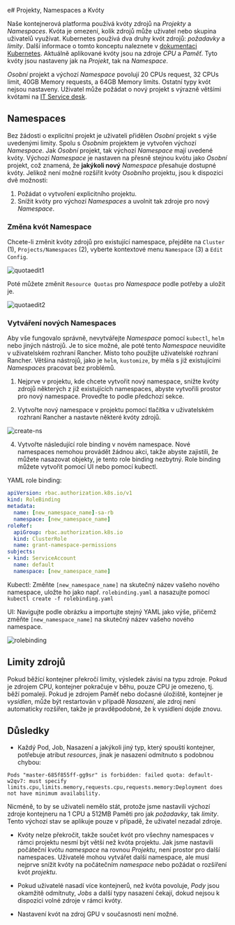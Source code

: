 e# Projekty, Namespaces a Kvóty

Naše kontejnerová platforma používá kvóty zdrojů na *Projekty* a *Namespaces*. Kvóta je omezení, kolik zdrojů může uživatel nebo skupina uživatelů využívat. Kubernetes používá dva druhy kvót zdrojů: *požadavky* a *limity*. Další informace o tomto konceptu naleznete v [dokumentaci Kubernetes](https://kubernetes.io/docs/concepts/configuration/manage-resources-containers/). Aktuálně aplikované kvóty jsou na zdroje *CPU* a *Paměť*. Tyto kvóty jsou nastaveny jak na *Projekt*, tak na *Namespace*.

*Osobní* projekt a výchozí *Namespace* povolují 20 CPUs request, 32 CPUs limit, 40GB Memory requests, a  64GB Memory limits. Ostatní typy kvót nejsou nastaveny. Uživatel může požádat o nový projekt s výrazně většími kvótami na <a href="mailto:k8s@ics.muni.cz">IT Service desk</a>.

## Namespaces

Bez žádosti o explicitní projekt je uživateli přidělen *Osobní* projekt s výše uvedenými limity. Spolu s *Osobním* projektem je vytvořen výchozí *Namespace*. Jak *Osobní* projekt, tak výchozí *Namespace* mají uvedené kvóty. Výchozí *Namespace* je nastaven na přesně stejnou kvótu jako *Osobní* projekt, což znamená, že **jakýkoli nový** *Namespace* přesahuje dostupné kvóty. 
Jelikož není možné rozšířit kvóty *Osobního* projektu, jsou k dispozici dvě možnosti:

1. Požádat o vytvoření explicitního projektu.
2. Snížit kvóty pro výchozí *Namespaces* a uvolnit tak zdroje pro nový *Namespace*.

### Změna kvót Namespace

Chcete-li změnit kvóty zdrojů pro existující namespace, přejděte na `Cluster` (1), `Projects/Namespaces` (2), vyberte kontextové menu `Namespace` (3) a `Edit Config`.

![quotaedit1](/img/ceritsc/quotaedit1.png)

Poté můžete změnit `Resource Quotas` pro *Namespace* podle potřeby a uložit je.

![quotaedit2](/img/ceritsc/quotaedit2.png)

### Vytváření nových Namespaces
 
Aby vše fungovalo správně, nevytvářejte *Namespace* pomocí `kubectl`, `helm` nebo jiných nástrojů. Je to sice možné, ale poté tento *Namespace* neuvidíte v uživatelském rozhraní Rancher. Místo toho použijte uživatelské rozhraní Rancher. Většina nástrojů, jako je `helm`, `kustomize`, by měla s již existujícími *Namespaces* pracovat bez problémů.

1. Nejprve v projektu, kde chcete vytvořit nový namespace, snižte kvóty zdrojů některých z již existujících namespaces, abyste vytvořili prostor pro nový namespace. Proveďte to podle předchozí sekce.

2. Vytvořte nový namespace v projektu pomocí tlačítka v uživatelském rozhraní Rancher a nastavte některé kvóty zdrojů.

![create-ns](/img/ceritsc/create-ns.png)  

4. Vytvořte následující role binding v novém namespace. Nové namespaces nemohou provádět žádnou akci, takže abyste zajistili, že můžete nasazovat objekty, je tento role binding nezbytný. Role binding můžete vytvořit pomocí UI nebo pomocí kubectl.

YAML role binding:
```yaml copy filename="rolebinding.yaml"
apiVersion: rbac.authorization.k8s.io/v1
kind: RoleBinding
metadata:
  name: [new_namespace_name]-sa-rb
  namespace: [new_namespace_name]
roleRef:
  apiGroup: rbac.authorization.k8s.io
  kind: ClusterRole
  name: grant-namespace-permissions
subjects:
- kind: ServiceAccount
  name: default
  namespace: [new_namespace_name]
```

Kubectl: Změňte `[new_namespace_name]` na skutečný název vašeho nového namespace, uložte ho jako např. `rolebinding.yaml` a nasazujte pomocí `kubectl create -f rolebinding.yaml`

UI: Navigujte podle obrázku a importujte stejný YAML jako výše, přičemž změňte `[new_namespace_name]` na skutečný název vašeho nového namespace.

![rolebinding](/img/ceritsc/rolebinding.png)


## Limity zdrojů

Pokud běžící kontejner překročí limity, výsledek závisí na typu zdroje. Pokud je zdrojem CPU, kontejner pokračuje v běhu, pouze CPU je omezeno, tj. běží pomaleji. Pokud je zdrojem Paměť nebo dočasné úložiště, kontejner je *vysídlen*, může být restartován v případě *Nasazení*, ale zdroj není automaticky rozšířen, takže je pravděpodobné, že k vysídlení dojde znovu.

## Důsledky

* Každý Pod, Job, Nasazení a jakýkoli jiný typ, který spouští kontejner, potřebuje atribut *resources*, jinak je nasazení odmítnuto s podobnou chybou:
```
Pods "master-685f855ff-gg9sr" is forbidden: failed quota: default-w2qv7: must specify limits.cpu,limits.memory,requests.cpu,requests.memory:Deployment does not have minimum availability.
```
 Nicméně, to by se uživateli nemělo stát, protože jsme nastavili výchozí zdroje kontejneru na 1 CPU a 512MB Paměti pro jak *požadavky*, tak *limity*. Tento výchozí stav se aplikuje pouze v případě, že uživatel nezadal zdroje.

* Kvóty nelze překročit, takže součet kvót pro všechny namespaces v rámci projektu nesmí být větší než kvóta projektu. Jak jsme nastavili počáteční kvótu *namespace* na rovnou *Projektu*, není prostor pro další namespaces. Uživatelé mohou vytvářet další namespace, ale musí nejprve snížit kvóty na počátečním *namespace* nebo požádat o rozšíření kvót *projektu*.

* Pokud uživatelé nasadí více kontejnerů, než kvóta povoluje, *Pody* jsou okamžitě odmítnuty, *Jobs* a další typy nasazení čekají, dokud nejsou k dispozici volné zdroje v rámci kvóty.

* Nastavení kvót na zdroj GPU v současnosti není možné.
